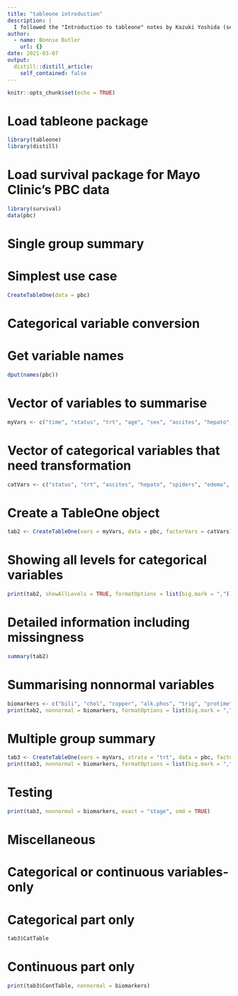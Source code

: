 ```yaml
---
title: "tableone introduction"
description: |
  I followed the "Introduction to tableone" notes by Kazuki Yoshida (see: https://cran.r-project.org/web/packages/tableone/vignettes/introduction.html)
author:
  - name: Bonnie Butler
    url: {}
date: 2021-03-07
output:
  distill::distill_article:
    self_contained: false
---
```



```r
knitr::opts_chunk$set(echo = TRUE)
```

# Load tableone package
```r
library(tableone)
library(distill)
```

# Load survival package for Mayo Clinic's PBC data
```r
library(survival)
data(pbc)
```

# Single group summary
# Simplest use case
```r
CreateTableOne(data = pbc)
```
# Categorical variable conversion
# Get variable names
```r
dput(names(pbc))
```

# Vector of variables to summarise
```r
myVars <- c("time", "status", "trt", "age", "sex", "ascites", "hepato", "spiders", "edema", "bili", "chol", "albumin", "copper", "alk.phos", "ast", "trig", "platelet", "protime", "stage")
```
# Vector of categorical variables that need transformation
```r
catVars <- c("status", "trt", "ascites", "hepato", "spiders", "edema", "stage")
```
# Create a TableOne object
```r
tab2 <- CreateTableOne(vars = myVars, data = pbc, factorVars = catVars)
```

# Showing all levels for categorical variables
```r
print(tab2, showAllLevels = TRUE, formatOptions = list(big.mark = ","))
```
# Detailed information including missingness
```r
summary(tab2)
```
# Summarising nonnormal variables
```r
biomarkers <- c("bili", "chol", "copper", "alk.phos", "trig", "protime")
print(tab2, nonnormal = biomarkers, formatOptions = list(big.mark = ","))
```
# Multiple group summary
```r
tab3 <- CreateTableOne(vars = myVars, strata = "trt", data = pbc, factorVars = catVars)
print(tab3, nonnormal = biomarkers, formatOptions = list(big.mark = ","))
```
# Testing
```r
print(tab3, nonnormal = biomarkers, exact = "stage", smd = TRUE)
```
# Miscellaneous
# Categorical or continuous variables-only

# Categorical part only
```r
tab3$CatTable
```
# Continuous part only
```r
print(tab3$ContTable, nonnormal = biomarkers)
```